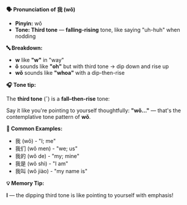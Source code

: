 **🗣️ Pronunciation of 我 (wǒ)**

- **Pinyin:** wǒ
- **Tone: Third tone** — **falling-rising** tone, like saying "uh-huh" when nodding

**🔤 Breakdown:**

- **w** like **"w"** in "way"
- **ǒ** sounds like **"oh"** but with third tone → dip down and rise up
- **wǒ** sounds like **"whoa"** with a dip-then-rise

**🎧 Tone tip:**

The **third tone** (ˇ) is a **fall–then-rise** tone:

Say it like you're pointing to yourself thoughtfully: **"wǒ..."** — that's the contemplative tone
pattern of **wǒ**.

**📝 Common Examples:**

- 我 (wǒ) - "I; me"
- 我们 (wǒ men) - "we; us"
- 我的 (wǒ de) - "my; mine"
- 我是 (wǒ shì) - "I am"
- 我叫 (wǒ jiào) - "my name is"

**💡 Memory Tip:**

**I** — the dipping third tone is like pointing to yourself with emphasis!
